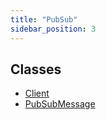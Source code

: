 ---
title: "PubSub"
sidebar_position: 3
---

## Classes

- [Client](./pubsub-client.mdx)
- [PubSubMessage](./pubsub-pubsubmessage.md)
